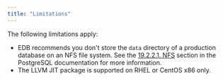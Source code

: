 ```yaml
---
title: "Limitations"
---
```


The following limitations apply:

-   EDB recommends you don't store the `data` directory of a production database on an NFS file system. See the [19.2.2.1. NFS](https://www.postgresql.org/docs/14/creating-cluster.html#CREATING-CLUSTER-FILESYSTEM) section in the PostgreSQL documentation for more information.
-   The LLVM JIT package is supported on RHEL or CentOS x86 only. 
